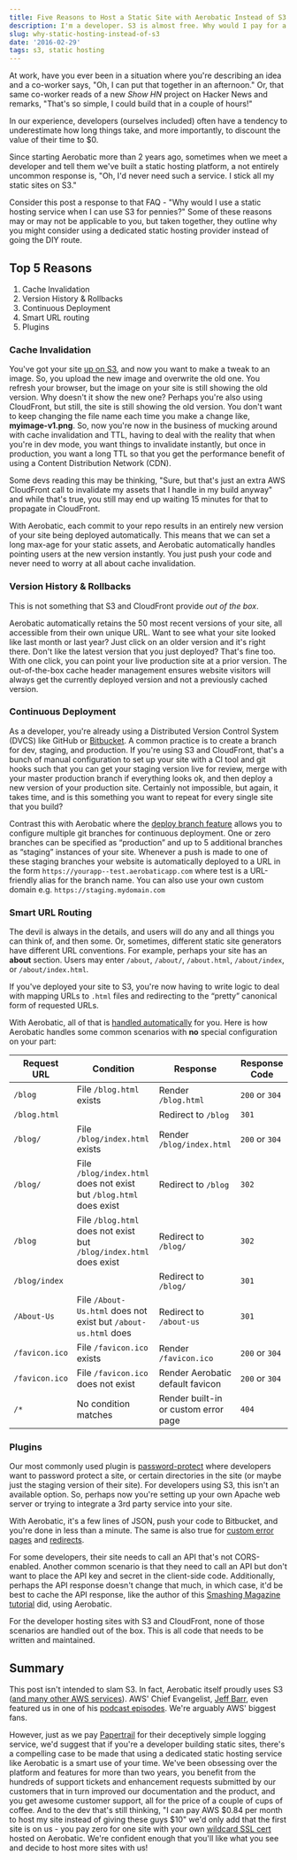 ```yaml
---
title: Five Reasons to Host a Static Site with Aerobatic Instead of S3
description: I'm a developer. S3 is almost free. Why would I pay for a static hosting service?
slug: why-static-hosting-instead-of-s3
date: '2016-02-29'
tags: s3, static hosting
---
```


At work, have you ever been in a situation where you're describing an idea and a co-worker says, "Oh, I can put that together in an afternoon." Or, that same co-worker reads of a new _Show HN_ project on Hacker News and remarks, "That's so simple, I could build that in a couple of hours!"

In our experience, developers (ourselves included) often have a tendency to underestimate how long things take, and more importantly, to discount the value of their time to $0.

Since starting Aerobatic more than 2 years ago, sometimes when we meet a developer and tell them we've built a static hosting platform, a not entirely uncommon response is, "Oh, I'd never need such a service. I stick all my static sites on S3."

Consider this post a response to that FAQ - "Why would I use a static hosting service when I can use S3 for pennies?" Some of these reasons may or may not be applicable to you, but taken together, they outline why you might consider using a dedicated static hosting provider instead of going the DIY route.

## Top 5 Reasons

1. Cache Invalidation
2. Version History & Rollbacks
3. Continuous Deployment
4. Smart URL routing
5. Plugins

### Cache Invalidation

You've got your site [up on S3](http://docs.aws.amazon.com/AmazonS3/latest/dev/WebsiteHosting.html), and now you want to make a tweak to an image. So, you upload the new image and overwrite the old one. You refresh your browser, but the image on your site is still showing the old version. Why doesn't it show the new one? Perhaps you're also using CloudFront, but still, the site is still showing the old version. You don't want to keep changing the file name each time you make a change like, **myimage-v1.png**. So, now you're now in the business of mucking around with cache invalidation and TTL, having to deal with the reality that when you're in dev mode, you want things to invalidate instantly, but once in production, you want a long TTL so that you get the performance benefit of using a Content Distribution Network (CDN).

Some devs reading this may be thinking, "Sure, but that's just an extra AWS CloudFront call to invalidate my assets that I handle in my build anyway" and while that's true, you still may end up waiting 15 minutes for that to propagate in CloudFront.

With Aerobatic, each commit to your repo results in an entirely new version of your site being deployed automatically. This means that we can set a long max-age for your static assets, and Aerobatic automatically handles pointing users at the new version instantly. You just push your code and never need to worry at all about cache invalidation.

### Version History & Rollbacks

This is not something that S3 and CloudFront provide _out of the box_.

Aerobatic automatically retains the 50 most recent versions of your site, all accessible from their own unique URL. Want to see what your site looked like last month or last year? Just click on an older version and it's right there. Don't like the latest version that you just deployed? That's fine too. With one click, you can point your live production site at a prior version. The out-of-the-box cache header management ensures website visitors will always get the currently deployed version and not a previously cached version.

### Continuous Deployment

As a developer, you're already using a Distributed Version Control System (DVCS) like GitHub or [Bitbucket](\www.bitbucket.org). A common practice is to create a branch for dev, staging, and production. If you're using S3 and CloudFront, that's a bunch of manual configuration to set up your site with a CI tool and git hooks such that you can get your staging version live for review, merge with your master production branch if everything looks ok, and then deploy a new version of your production site. Certainly not impossible, but again, it takes time, and is this something you want to repeat for every single site that you build?

Contrast this with Aerobatic where the [deploy branch feature](/docs/deployment-management) allows you to configure multiple git branches for continuous deployment. One or zero branches can be specified as “production” and up to 5 additional branches as “staging” instances of your site. Whenever a push is made to one of these staging branches your website is automatically deployed to a URL in the form `https://yourapp--test.aerobaticapp.com` where test is a URL-friendly alias for the branch name. You can also use your own custom domain e.g. `https://staging.mydomain.com`

### Smart URL Routing

The devil is always in the details, and users will do any and all things you can think of, and then some. Or, sometimes, different static site generators have different URL conventions. For example, perhaps your site has an **about** section. Users may enter `/about`, `/about/`, `/about.html`, `/about/index`, or `/about/index.html`.

If you've deployed your site to S3, you're now having to write logic to deal with mapping URLs to `.html` files and redirecting to the “pretty” canonical form of requested URLs.

With Aerobatic, all of that is [handled automatically](/docs/static-http-hosting) for you. Here is how Aerobatic handles some common scenarios with **no** special configuration on your part:

| Request URL    | Condition                                                          | Response                             | Response Code  |
| -------------- | ------------------------------------------------------------------ | ------------------------------------ | -------------- |
| `/blog`        | File `/blog.html` exists                                           | Render `/blog.html`                  | `200` or `304` |
| `/blog.html`   |                                                                    | Redirect to `/blog`                  | `301`          |
| `/blog/`       | File `/blog/index.html` exists                                     | Render `/blog/index.html`            | `200` or `304` |
| `/blog/`       | File `/blog/index.html` does not exist but `/blog.html` does exist | Redirect to `/blog`                  | `302`          |
| `/blog`        | File `/blog.html` does not exist but `/blog/index.html` does exist | Redirect to `/blog/`                 | `302`          |
| `/blog/index`  |                                                                    | Redirect to `/blog/`                 | `301`          |
| `/About-Us`    | File `/About-Us.html` does not exist but `/about-us.html` does     | Redirect to `/about-us`              | `301`          |
| `/favicon.ico` | File `/favicon.ico` exists                                         | Render `/favicon.ico`                | `200` or `304` |
| `/favicon.ico` | File `/favicon.ico` does not exist                                 | Render Aerobatic default favicon     | `200` or `304` |
| `/*`           | No condition matches                                               | Render built-in or custom error page | `404`          |

### Plugins

Our most commonly used plugin is [password-protect](/docs/plugins/password-protect/) where developers want to password protect a site, or certain directories in the site (or maybe just the staging version of their site). For developers using S3, this isn't an available option. So, perhaps now you're setting up your own Apache web server or trying to integrate a 3rd party service into your site.

With Aerobatic, it's a few lines of JSON, push your code to Bitbucket, and you're done in less than a minute. The same is also true for [custom error pages](/docs/plugins/custom-error-pages/) and [redirects](/docs/plugins/redirect/).

For some developers, their site needs to call an API that's not CORS-enabled. Another common scenario is that they need to call an API but don't want to place the API key and secret in the client-side code. Additionally, perhaps the API response doesn't change that much, in which case, it'd be best to cache the API response, like the author of this [Smashing Magazine tutorial](https://www.smashingmagazine.com/2015/04/creating-web-app-in-foundation-for-apps/) did, using Aerobatic.

For the developer hosting sites with S3 and CloudFront, none of those scenarios are handled out of the box. This is all code that needs to be written and maintained.

## Summary

This post isn't intended to slam S3. In fact, Aerobatic itself proudly uses S3 ([and many other AWS services](/blog/lambda-continuous-deployment)). AWS' Chief Evangelist, [Jeff Barr](https://twitter.com/jeffbarr), even featured us in one of his [podcast episodes](https://aws.amazon.com/blogs/aws/aws-podcasts-aerobatic-aire-prairie-cloud-and-osper/). We're arguably AWS' biggest fans.

However, just as we pay [Papertrail](https://papertrailapp.com/) for their deceptively simple logging service, we'd suggest that if you're a developer building static sites, there's a compelling case to be made that using a dedicated static hosting service like Aerobatic is a smart use of your time. We've been obsessing over the platform and features for more than two years, you benefit from the hundreds of support tickets and enhancement requests submitted by our customers that in turn improved our documentation and the product, and you get awesome customer support, all for the price of a couple of cups of coffee. And to the dev that's still thinking, "I can pay AWS $0.84 per month to host my site instead of giving these guys $10" we'd only add that the first site is on us - you pay zero for one site with your own [wildcard SSL cert](/docs/custom-domains-ssl) hosted on Aerobatic. We're confident enough that you'll like what you see and decide to host more sites with us!
